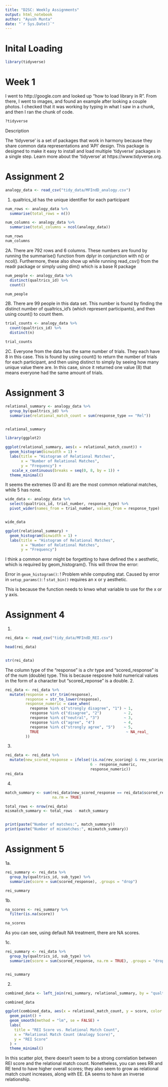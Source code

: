 ```yaml
---
title: "D2SC: Weekly Assignments"
output: html_notebook
author: "Ayush Munta"
date: "`r Sys.Date()`"  
---
```

# Inital Loading
```r
library(tidyverse)
```
# Week 1

I went to http://google.com and looked up "how to load library in R". From there, I went to images, and found an example after looking a couple photos. I checked that it was working by typing in what I saw in a chunk, and then I ran the chunk of code. 

```r
?tidyverse
```

Description

The 'tidyverse' is a set of packages that work in harmony because they share common data representations and 'API' design. This package is designed to make it easy to install and load multiple 'tidyverse' packages in a single step. Learn more about the 'tidyverse' at https://www.tidyverse.org.

# Assignment 2


```r
analogy_data <- read_csv("tidy_data/MFIndD_analogy.csv")

```
1. qualtrics_id has the unique identifier for each participant 

```r
num_rows <- analogy_data %>%
  summarise(total_rows = n())

num_columns <- analogy_data %>%
  summarise(total_columns = ncol(analogy_data))

num_rows
num_columns
```
2A. There are 792 rows and 6 columns. These numbers are found by running the summarise() function from dplyr in conjunction with n() or ncol(). Furthermore, these also show up while running read_csv() from the readr package or simply using dim() which is a base R package

```r
num_people <- analogy_data %>%
  distinct(qualtrics_id) %>%
  count()

num_people
```
2B. There are 99 people in this data set. This number is found by finding the distinct number of qualtrics_id's (which represent participants), and then using count() to count them.

```r
trial_counts <- analogy_data %>%
  count(qualtrics_id) %>%                    
  distinct(n)                           

trial_counts
```
2C. Everyone from the data has the same number of trials. They each have 8 in this case. This is found by using count() to return the number of trials for each participant, and then using distinct to simply by seeing how many unique value there are. In this case, since it returned one value (8) that means everyone had the same amount of trials.

# Assignment 3

```r
relational_summary <- analogy_data %>%
  group_by(qualtrics_id) %>%  
  summarise(relational_match_count = sum(response_type == "Rel"))  


relational_summary
```
```r
library(ggplot2)  
```

```r

ggplot(relational_summary, aes(x = relational_match_count)) +
  geom_histogram(binwidth = 1) +
  labs(title = "Histogram of Relational Matches",
       x = "Number of Relational Matches",
       y = "Frequency") +
   scale_x_continuous(breaks = seq(0, 8, by = 1)) +
  theme_minimal()
```
It seems the extremes (0 and 8) are the most common relational matches, while 5 has none.
```r
wide_data <- analogy_data %>%
  select(qualtrics_id, trial_number, response_type) %>%  
  pivot_wider(names_from = trial_number, values_from = response_type)


wide_data

```

```r

ggplot(relational_summary) +
  geom_histogram(binwidth = 1) +
  labs(title = "Histogram of Relational Matches",
       x = "Number of Relational Matches",
       y = "Frequency")
```

I think a common error might be forgetting to have defined the x aesthetic, which is required by geom_histogram(). This will throw the error:

Error in `geom_histogram()`:
! Problem while computing stat.
Caused by error in `setup_params()`:
! `stat_bin()` requires an x or y aesthetic.

This is because the function needs to knwo what variable to use for the x or y axis.

# Assignment 4
1.
```r
rei_data <- read_csv("tidy_data/MFIndD_REI.csv")

head(rei_data)


str(rei_data)
```
The column type of the "response" is a chr type and "scored_response" is of the num (double) type. This is because resposne hold numerical values in the form of a character but "scored_reponse" is a double.
2.
```r

rei_data <- rei_data %>%
  mutate(response = str_trim(response),             
         response = str_to_lower(response),   
         response_numeric = case_when(
           response %in% c("strongly disagree", "1") ~ 1,
           response %in% c("disagree", "2")          ~ 2,
           response %in% c("neutral", "3")           ~ 3,
           response %in% c("agree", "4")             ~ 4,
           response %in% c("strongly agree", "5")    ~ 5,
           TRUE                                       ~ NA_real_
         ))

```
3.
```r
rei_data <- rei_data %>%
  mutate(new_scored_response = ifelse(!is.na(rev_scoring) & rev_scoring == "neg",
                                      6 - response_numeric,
                                      response_numeric))
rei_data
```
4.
```r
match_summary <- sum(rei_data$new_scored_response == rei_data$scored_response, 
                     na.rm = TRUE)

total_rows <- nrow(rei_data)
mismatch_summary <- total_rows - match_summary


print(paste("Number of matches:", match_summary))
print(paste("Number of mismatches:", mismatch_summary))


```
# Assignment 5
1a.
```r

rei_summary <- rei_data %>%
  group_by(qualtrics_id, sub_type) %>%
  summarize(score = sum(scored_response), .groups = "drop")

rei_summary

```
1b.
```r

na_scores <- rei_summary %>%
  filter(is.na(score))

na_scores

```
As you can see, using default NA treatment, there are NA scores. 

1c.
```r
rei_summary <- rei_data %>%
  group_by(qualtrics_id, sub_type) %>%
  summarize(score = sum(scored_response, na.rm = TRUE), .groups = "drop")


rei_summary

```
2.
```r
combined_data <- left_join(rei_summary, relational_summary, by = "qualtrics_id")

combined_data
```

```r

ggplot(combined_data, aes(x = relational_match_count, y = score, color = sub_type)) +
  geom_point() +
  geom_smooth(method = "lm", se = FALSE) +  
  labs(
    title = "REI Score vs. Relational Match Count",
    x = "Relational Match Count (Analogy Score)",
    y = "REI Score"
  ) +
  theme_minimal() 


```
In this scatter plot, there doesn't seem to be a strong correlation between REI score and the relational match count. Nonetheless, you can sees RR and RE tend to have higher overall scores; they also seem to grow as relational match count increases, along with EE. EA seems to have an inverse relationship.
